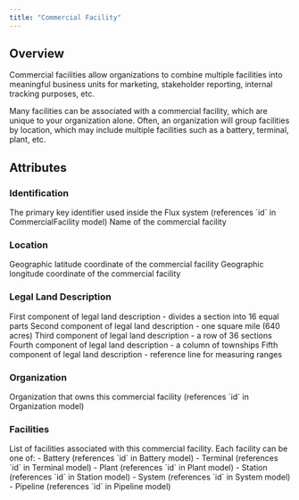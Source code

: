 ```yaml
---
title: "Commercial Facility"
---
```


## Overview

Commercial facilities allow organizations to combine multiple facilities into
meaningful business units for marketing, stakeholder reporting, internal
tracking purposes, etc.

Many facilities can be associated with a commercial facility, which are unique to your organization alone.
Often, an organization will group facilities by location, which may include multiple facilities such as a
battery, terminal, plant, etc.

## Attributes

### Identification

<ResponseField name="ID" required>
  The primary key identifier used inside the Flux system (references `id` in
  CommercialFacility model)
</ResponseField>

<ResponseField name="Name" required>
  Name of the commercial facility
</ResponseField>

### Location

<ResponseField name="Latitude">
  Geographic latitude coordinate of the commercial facility
</ResponseField>

<ResponseField name="Longitude">
  Geographic longitude coordinate of the commercial facility
</ResponseField>

### Legal Land Description

<ResponseField name="Legal Subdivision (LSD)" required>
  First component of legal land description - divides a section into 16 equal
  parts
</ResponseField>

<ResponseField name="Section" required>
  Second component of legal land description - one square mile (640 acres)
</ResponseField>

<ResponseField name="Township" required>
  Third component of legal land description - a row of 36 sections
</ResponseField>

<ResponseField name="Range" required>
  Fourth component of legal land description - a column of townships
</ResponseField>

<ResponseField name="Meridian" required>
  Fifth component of legal land description - reference line for measuring
  ranges
</ResponseField>

### Organization

<ResponseField name="Organization" required>
  Organization that owns this commercial facility (references `id` in
  Organization model)
</ResponseField>

### Facilities

<ResponseField name="Facilities">
  List of facilities associated with this commercial facility. Each facility can
  be one of: - Battery (references `id` in Battery model) - Terminal (references
  `id` in Terminal model) - Plant (references `id` in Plant model) - Station
  (references `id` in Station model) - System (references `id` in System model)
  - Pipeline (references `id` in Pipeline model)
</ResponseField>
